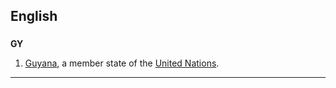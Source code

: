 ==English==
==={{abbreviation}}===
'''GY'''
# [[Guyana]], a member state of the [[United Nations]].
----